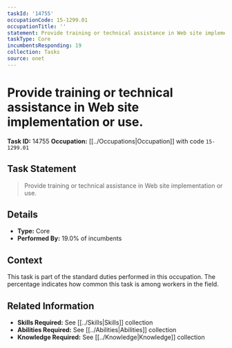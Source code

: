 ```yaml
---
taskId: '14755'
occupationCode: 15-1299.01
occupationTitle: ''
statement: Provide training or technical assistance in Web site implementation or use.
taskType: Core
incumbentsResponding: 19
collection: Tasks
source: onet
---
```

# Provide training or technical assistance in Web site implementation or use.

**Task ID:** 14755
**Occupation:** [[../Occupations|Occupation]] with code `15-1299.01`

## Task Statement

> Provide training or technical assistance in Web site implementation or use.

## Details

- **Type:** Core
- **Performed By:** 19.0% of incumbents

## Context

This task is part of the standard duties performed in this occupation. The percentage indicates how common this task is among workers in the field.

## Related Information

- **Skills Required:** See [[../Skills|Skills]] collection
- **Abilities Required:** See [[../Abilities|Abilities]] collection
- **Knowledge Required:** See [[../Knowledge|Knowledge]] collection

